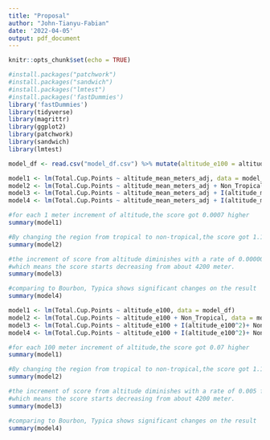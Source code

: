 ```yaml
---
title: "Proposal"
author: "John-Tianyu-Fabian"
date: '2022-04-05'
output: pdf_document
---
```


```r
knitr::opts_chunk$set(echo = TRUE)
```


```r
#install.packages("patchwork")
#install.packages("sandwich")
#install.packages("lmtest")
#install.packages('fastDummies')
library('fastDummies')
library(tidyverse)
library(magrittr)
library(ggplot2)
library(patchwork)
library(sandwich)
library(lmtest)
```

```r
model_df <- read.csv("model_df.csv") %>% mutate(altitude_e100 = altitude_mean_meters_adj / 100)
```

```r
model1 <- lm(Total.Cup.Points ~ altitude_mean_meters_adj, data = model_df)
model2 <- lm(Total.Cup.Points ~ altitude_mean_meters_adj + Non_Tropical, data = model_df)
model3 <- lm(Total.Cup.Points ~ altitude_mean_meters_adj + I(altitude_mean_meters_adj^2)+ Non_Tropical , data = model_df)
model4 <- lm(Total.Cup.Points ~ altitude_mean_meters_adj + I(altitude_mean_meters_adj^2)+ Non_Tropical + variety_adj , data = model_df)

#for each 1 meter increment of altitude,the score got 0.0007 higher
summary(model1)

#By changing the region from tropical to non-tropical,the score got 1.13 lower
summary(model2)

#the increment of score from altitude diminishes with a rate of 0.0000005 for each 1 meter change.
#which means the score starts decreasing from about 4200 meter.
summary(model3)

#comparing to Bourbon, Typica shows significant changes on the result
summary(model4)
```


```r
model1 <- lm(Total.Cup.Points ~ altitude_e100, data = model_df)
model2 <- lm(Total.Cup.Points ~ altitude_e100 + Non_Tropical, data = model_df)
model3 <- lm(Total.Cup.Points ~ altitude_e100 + I(altitude_e100^2)+ Non_Tropical , data = model_df)
model4 <- lm(Total.Cup.Points ~ altitude_e100 + I(altitude_e100^2)+ Non_Tropical + variety_adj , data = model_df)

#for each 100 meter increment of altitude,the score got 0.07 higher
summary(model1)

#By changing the region from tropical to non-tropical,the score got 1.13 lower
summary(model2)

#the increment of score from altitude diminishes with a rate of 0.005 for each 100 meter change.
#which means the score starts decreasing from about 4200 meter.
summary(model3)

#comparing to Bourbon, Typica shows significant changes on the result
summary(model4)
```









